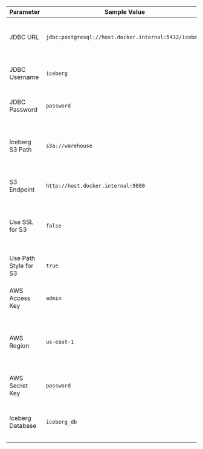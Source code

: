 
| Parameter           | Sample Value                                   | Description                                                                                             |
|---------------------|------------------------------------------------|---------------------------------------------------------------------------------------------------------|
| JDBC URL        | `jdbc:postgresql://host.docker.internal:5432/iceberg`       | JDBC URL for connecting to the PostgreSQL catalog.                                                     |
| JDBC Username   | `iceberg`                                      | Username for the PostgreSQL catalog.                                                                    |
| JDBC Password   | `password`                                     | Password for the PostgreSQL catalog.                                                                    |
| Iceberg S3 Path | `s3a://warehouse`                              | S3 path where the Iceberg data/metadata files will be stored.                                          |
| S3 Endpoint     | `http://host.docker.internal:9000`                        | Endpoint for the S3 service (Minio in this case).                                                       |
| Use SSL for S3      | `false`                                        | Boolean flag to determine if SSL should be used when connecting to S3.                                  |
| Use Path Style for S3   | `true`                                         | Use path-style addressing for the S3 API.                                                              |
| AWS Access Key  | `admin`                                        | AWS access key (or Minio key for local testing).                                                       |
| AWS Region        | `us-east-1`                        | Specifies the AWS region associated with the S3 bucket where the data is stored.                                                                     |
| AWS Secret Key  | `password`                                     | AWS secret key (or Minio secret for local testing).                                                    |
| Iceberg Database      | `iceberg_db`                                | Name of the database to be created in the Iceberg catalog.                                             |


